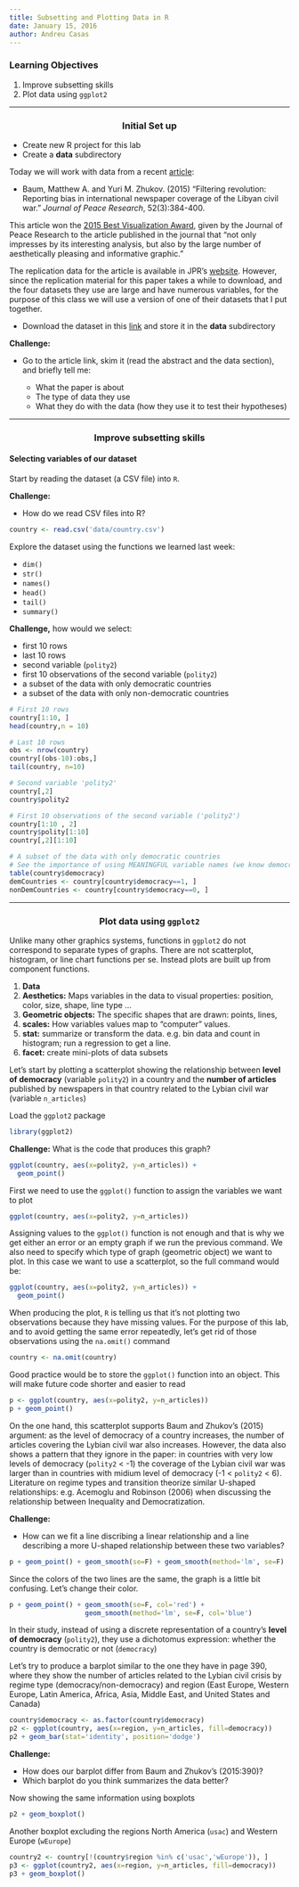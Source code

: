 ```yaml
---
title: Subsetting and Plotting Data in R
date: January 15, 2016
author: Andreu Casas
---
```


### Learning Objectives

1. Improve subsetting skills
2. Plot data using `ggplot2`

***

<center> <h3> Initial Set up </h3> </center>

- Create new R project for this lab
- Create a **data** subdirectory

Today we will work with data from a recent [article](http://jpr.sagepub.com/content/52/3/384.full):

- Baum, Matthew A. and Yuri M. Zhukov. (2015) "Filtering revolution: Reporting bias in international newspaper coverage of the Libyan civil war." *Journal of Peace Research*, 52(3):384-400.

This article won the [2015 Best Visualization Award](https://www.prio.org/JPR/VisualizationAward/), given by the Journal of Peace Research to the article published in the journal that "not only impresses by its interesting analysis, but also by the large number of aesthetically pleasing and informative graphic."

The replication data for the article is available in JPR's [website](https://www.prio.org/JPR/Datasets/). However, since the replication material for this paper takes a while to download, and the four datasets they use are large and have numerous variables, for the purpose of this class we will use a version of one of their datasets that I put together. 

- Download the dataset in this [link](https://github.com/UW-POLS501/pols_501_wi16/blob/master/labs/subsetting-and-plotting/data/country.csv) and store it in the **data** subdirectory

**Challenge:**

- Go to the article link, skim it (read the abstract and the data section), and briefly tell me:

    - What the paper is about
    - The type of data they use
    - What they do with the data (how they use it to test their hypotheses)
  
***

<center> <h3> Improve subsetting skills </h1> </center>

#### Selecting variables of our dataset

Start by reading the dataset (a CSV file) into `R`. 

**Challenge:**

- How do we read CSV files into R?

```r
country <- read.csv('data/country.csv')
```

Explore the dataset using the functions we learned last week:

- `dim()`
- `str()`
- `names()`
- `head()`
- `tail()`
- `summary()`

**Challenge,** how would we select:

- first 10 rows
- last 10 rows
- second variable (`polity2`)
- first 10 observations of the second variable (`polity2`)
- a subset of the data with only democratic countries
- a subset of the data with only non-democratic countries

```r
# First 10 rows
country[1:10, ]
head(country,n = 10)

# Last 10 rows
obs <- nrow(country)
country[(obs-10):obs,]
tail(country, n=10)

# Second variable 'polity2'
country[,2]
country$polity2

# First 10 observations of the second variable ('polity2')
country[1:10 , 2]
country$polity[1:10]
country[,2][1:10]

# A subset of the data with only democratic countries
# See the importance of using MEANINGFUL variable names (we know democratic values have democracy = 1)
table(country$democracy)
demCountries <- country[country$democracy==1, ]
nonDemCountries <- country[country$democracy==0, ]
```


***

<center> <h3> Plot data using `ggplot2` </h3> </center>

Unlike many other graphics systems, functions in `ggplot2` do not correspond to separate types of graphs.
There are not scatterplot, histogram, or line chart functions per se.
Instead plots are built up from component functions.

1. **Data**
2. **Aesthetics:** Maps variables in the data to visual properties: position, color, size, shape, line type ...
3. **Geometric objects:** The specific shapes that are drawn: points, lines,
4. **scales:** How variables values map to "computer" values.
5. **stat:** summarize or transform the data. e.g. bin data and count in histogram; run a regression to get a line.
5. **facet:** create mini-plots of data subsets

Let's start by plotting a scatterplot showing the relationship between **level of democracy** (variable `polity2`) in a country and the **number of articles** published by newspapers in that country related to the Lybian civil war (variable `n_articles`)

Load the `ggplot2` package 

```r
library(ggplot2)
```


**Challenge:** What is the code that produces this graph?

```r
ggplot(country, aes(x=polity2, y=n_articles)) +
  geom_point()
```

First we need to use the `ggplot()` function to assign the variables we want to plot

```r
ggplot(country, aes(x=polity2, y=n_articles)) 
```

Assigning values to the `ggplot()` function is not enough and that is why we get either an error or an empty graph if we run the previous command. We also need to specify which type of graph (geometric object) we want to plot. In this case we want to use a scatterplot, so the full command would be:

```r
ggplot(country, aes(x=polity2, y=n_articles)) +
  geom_point()
```

When producing the plot, `R` is telling us that it's not plotting two observations because they have missing values. For the purpose of this lab, and to avoid getting the same error repeatedly, let's get rid of those observations using the `na.omit()` command

```r
country <- na.omit(country)
```

Good practice would be to store the `ggplot()` function into an object. This will make future code shorter and easier to read

```r
p <- ggplot(country, aes(x=polity2, y=n_articles))
p + geom_point()
```

On the one hand, this scatterplot supports Baum and Zhukov's (2015) argument: as the level of democracy of a country increases, the number of articles covering the Lybian civil war also increases. However, the data also shows a pattern that they ignore in the paper: in countries with very low levels of democracy (`polity2` < -1) the coverage of the Lybian civil war was larger than in countries with midium level of democracy (-1 < `polity2` < 6). Literature on regime types and transition theorize similar U-shaped relationships: e.g. Acemoglu and Robinson (2006) when discussing the relationship between Inequality and Democratization.

**Challenge:** 

- How can we fit a line discribing a linear relationship and a line describing a more U-shaped relationship between these two variables?

```r
p + geom_point() + geom_smooth(se=F) + geom_smooth(method='lm', se=F)
```

Since the colors of the two lines are the same, the graph is a little bit confusing. Let's change their color.

```r
p + geom_point() + geom_smooth(se=F, col='red') + 
                   geom_smooth(method='lm', se=F, col='blue')
```

In their study, instead of using a discrete representation of a country's **level of democracy** (`polity2`), they use a dichotomus expression: whether the country is democratic or not (`democracy`)

Let's try to produce a barplot similar to the one they have in page 390, where they show the number of articles related to the Lybian civil crisis by regime type (democracy/non-democracy) and region (East Europe, Western Europe, Latin America, Africa, Asia, Middle East, and United States and Canada)

```r
country$democracy <- as.factor(country$democracy)
p2 <- ggplot(country, aes(x=region, y=n_articles, fill=democracy))
p2 + geom_bar(stat='identity', position='dodge')
```

**Challenge:**

- How does our barplot differ from Baum and Zhukov's (2015:390)?
- Which barplot do you think summarizes the data better?

Now showing the same information using boxplots

```r
p2 + geom_boxplot()
```

Another boxplot excluding the regions North America (`usac`) and Western Europe (`wEurope`)
```r
country2 <- country[!(country$region %in% c('usac','wEurope')), ]
p3 <- ggplot(country2, aes(x=region, y=n_articles, fill=democracy))
p3 + geom_boxplot()
```




